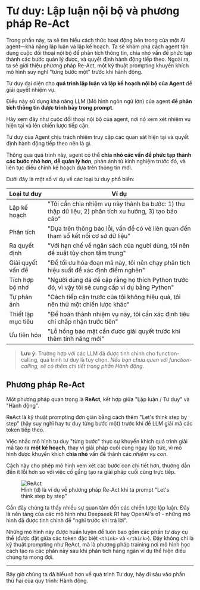 # Tư duy: Lập luận nội bộ và phương pháp Re-Act

<Tip> 
Trong phần này, ta sẽ tìm hiểu cách thức hoạt động bên trong của một AI agent—khả năng lập luận và lập kế hoạch. Ta sẽ khám phá cách agent tận dụng cuộc đối thoại nội bộ để phân tích thông tin, chia nhỏ vấn đề phức tạp thành các bước quản lý được, và quyết định hành động tiếp theo. Ngoài ra, ta sẽ giới thiệu phương pháp Re-Act, một kỹ thuật prompting khuyến khích mô hình suy nghĩ "từng bước một" trước khi hành động.
</Tip>

Tư duy đại diện cho **quá trình lập luận và lập kế hoạch nội bộ của Agent** để giải quyết nhiệm vụ.

Điều này sử dụng khả năng LLM (Mô hình ngôn ngữ lớn) của agent **để phân tích thông tin được trình bày trong prompt**.

Hãy xem đây như cuộc đối thoại nội bộ của agent, nơi nó xem xét nhiệm vụ hiện tại và lên chiến lược tiếp cận.

Tư duy của Agent chịu trách nhiệm truy cập các quan sát hiện tại và quyết định hành động tiếp theo nên là gì.

Thông qua quá trình này, agent có thể **chia nhỏ các vấn đề phức tạp thành các bước nhỏ hơn, dễ quản lý hơn**, phản ánh từ kinh nghiệm trước đó, và liên tục điều chỉnh kế hoạch dựa trên thông tin mới.

Dưới đây là một số ví dụ về các loại tư duy phổ biến:

| Loại tư duy          | Ví dụ |
|----------------------|---------|
| Lập kế hoạch        | "Tôi cần chia nhiệm vụ này thành ba bước: 1) thu thập dữ liệu, 2) phân tích xu hướng, 3) tạo báo cáo" |
| Phân tích           | "Dựa trên thông báo lỗi, vấn đề có vẻ liên quan đến tham số kết nối cơ sở dữ liệu" |
| Ra quyết định       | "Với hạn chế về ngân sách của người dùng, tôi nên đề xuất tùy chọn tầm trung" |
| Giải quyết vấn đề   | "Để tối ưu hóa đoạn mã này, tôi nên chạy phân tích hiệu suất để xác định điểm nghẽn" |
| Tích hợp bộ nhớ     | "Người dùng đã đề cập rằng họ thích Python trước đó, vì vậy tôi sẽ cung cấp ví dụ bằng Python" |
| Tự phản ánh         | "Cách tiếp cận trước của tôi không hiệu quả, tôi nên thử một chiến lược khác" |
| Thiết lập mục tiêu  | "Để hoàn thành nhiệm vụ này, tôi cần xác định tiêu chí chấp nhận trước tiên" |
| Ưu tiên hóa         | "Lỗ hổng bảo mật cần được giải quyết trước khi thêm tính năng mới" |

> **Lưu ý:** Trường hợp với các LLM đã được tinh chỉnh cho function-calling, quá trình tư duy là tùy chọn.
> *Nếu bạn chưa quen với function-calling, sẽ có thêm chi tiết trong phần Hành động.*

## Phương pháp Re-Act

Một phương pháp quan trọng là **ReAct**, kết hợp giữa "Lập luận / Tư duy" và "Hành động".

ReAct là kỹ thuật prompting đơn giản bằng cách thêm "Let's think step by step" (hãy suy nghĩ hay tư duy từng bước một) trước khi để LLM giải mã các token tiếp theo.

Việc nhắc mô hình tư duy "từng bước" thực sự khuyến khích quá trình giải mã tạo ra **một kế hoạch**, thay vì giải pháp cuối cùng ngay lập tức, vì mô hình được khuyến khích **chia nhỏ** vấn đề thành các *nhiệm vụ con*.

Cách này cho phép mô hình xem xét các bước con chi tiết hơn, thường dẫn đến ít lỗi hơn so với việc cố gắng tạo ra giải pháp cuối cùng trực tiếp.

<figure>
<img src="https://huggingface.co/datasets/agents-course/course-images/resolve/main/en/unit1/ReAct.png" alt="ReAct"/>
<figcaption>Hình (d) là ví dụ về phương pháp Re-Act khi ta prompt "Let's think step by step"
</figcaption>
</figure>

<Tip>
Gần đây chúng ta thấy nhiều sự quan tâm đến các chiến lược lập luận. Đây là nền tảng của các mô hình như Deepseek R1 hay OpenAI's o1 - những mô hình đã được tinh chỉnh để "nghĩ trước khi trả lời".

Những mô hình này được huấn luyện để luôn bao gồm các phần _tư duy_ cụ thể (được đặt giữa các token đặc biệt `<think>` và `</think>`). Đây không chỉ là kỹ thuật prompting như ReAct, mà là phương pháp training nơi mô hình học cách tạo ra các phần này sau khi phân tích hàng ngàn ví dụ thể hiện điều chúng ta mong đợi.
</Tip>

--- 
Bây giờ chúng ta đã hiểu rõ hơn về quá trình Tư duy, hãy đi sâu vào phần thứ hai của quy trình: Hành động.